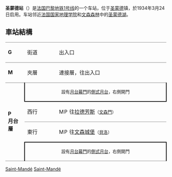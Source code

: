 {{Infobox station
| name                = 聖蒙德<br />{{lang|fr|Saint-Mandé}}
| symbol_location     = paris
| symbol              = m
| symbol2             = 
| type                = [[巴黎地鐵|巴黎地鐵]]車站
| image               = [[File:St-Mandé_(métro_Paris)_rénovée_(affluence)_par_Cramos.JPG|275px]]
| alt                 = 
| caption             = 
| other_name          = 
| address             = [[法蘭西島大區|法蘭西島大區]][[瓦勒德馬恩省|瓦勒德馬恩省]][[聖蒙德|聖蒙德]]巴黎大街68支號、113號、125支號<br>加利埃尼大街127號、180號
| country             = [[法國|法國]]
| coordinates         = {{coord|48|50|46|N|2|25|08|E|region:FR_scale:2000|format=dms|display=inline,title}}
| owned               = [[巴黎大眾運輸公司|RATP]]
| operator            = [[巴黎大眾運輸公司|RATP]]
| line                = [[巴黎地鐵1號線|巴黎地鐵1號線]]
| disabled            = 
| zone                = 第2收費區
| opened              = 1934年3月24日
| closed              = <!-- {{End date|YYYY|MM|DD|df=y}} -->
| services            = 
| map_type            = France Paris
}}

'''圣蒙德站'''（{{lang-fr|Saint-Mandé}}）是[[法国|法国]][[巴黎地铁1号线|巴黎地铁1号线]]的一个车站，位于[[圣蒙德|圣蒙德]]镇，於1934年3月24日启用。车站邻近[[法国国家地理学院|法国国家地理学院]]和[[文森森林|文森森林]]中的[[圣蒙德湖|圣蒙德湖]]。

== 車站結構 ==
{| border=0 cellspacing=0 cellpadding=3
|style="border-top:solid 1px gray;" width=50 valign=top|'''G'''
|style="border-top:solid 1px gray;" width=100 valign=top|街道
|style="border-top:solid 1px gray;" width=400 valign=top|出入口
|-
|style="border-top:solid 1px gray;" width=50 valign=top|'''M'''
|style="border-top:solid 1px gray;" width=100 valign=top|夾層
|style="border-top:solid 1px gray;" width=400 valign=top|連接層，往出入口
|-
|style="border-top:solid 1px gray;border-bottom:solid 1px gray;" width=50 rowspan=4 valign=top|'''P<br>月台層'''
|style="border-top:solid 1px gray;border-right:solid 2px black;border-left:solid 2px black;border-bottom:solid 2px black;" colspan=2|<center><small>設有[[月台幕門|月台幕門]]的[[側式月台|側式月台]]，右側開門</center></small>
|-
|style="border-bottom:solid 1px gray;" width=100|西行
|style="border-bottom:solid 1px gray;" width=390|{{arrow|L}} [[File:Metro-M.svg|16x16px]][[File:Paris_Metro_1.svg|16x16px]]往[[拉德芳斯站_(巴黎地鐵)|拉德芳斯]]<small>（[[文森門站|文森門]]）</small>
|-
|東行
|{{arrow|R}} [[File:Metro-M.svg|16x16px]][[File:Paris_Metro_1.svg|16x16px]]往[[文森城堡站|文森城堡]]<small>（[[貝洛站|貝洛]]）</small>
|-
|style="border-top:solid 2px black;border-right:solid 2px black;border-left:solid 2px black;border-bottom:solid 1px gray;" colspan=2|<center><small>設有[[月台幕門|月台幕門]]的[[側式月台|側式月台]]，右側開門</small></center>
|}

{{巴黎地铁1号线}}
{{Railwaystation-stub}}
[[Category:巴黎地鐵1號線車站|Saint-Mandé]]
[[Category:馬恩河谷省鐵路車站|Saint-Mandé]]